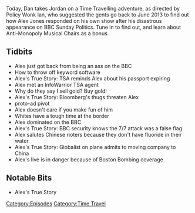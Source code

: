 {{DEFAULTSORT:
    #_EPISODE_0172:June 11, 2013
}}{{Episode
    | title           = June 11, 2013
    | caption         = Listen to this episode on [https://knowledgefight.libsyn.com/knowledge-fight-june-11-2013 Libsyn] [https://open.spotify.com/episode/6mxSPb72RPZ89EdSBKqQj8 Spotify]
    | episodeNumber   = 172
    | length          = 01:22:56
    | airDate         = June 22, 2018
    | coverageDate    = June 11, 2013
    | episodeType     = [[:Category:Time Travel|Time Travel]]
    | oocDrop         = I hate myself every minutes I'm on this show
    | previousEpisode = [[171: Loosh and Let Live]]
    | nextEpisode     = [[173: February 6-10, 2009]]
}}

{{Stub}}

Today, Dan takes Jordan on a Time Travelling adventure, as directed by Policy Wonk Ian, who suggested the gents go back to June 2013 to find out how Alex Jones responded on his own show after his disastrous appearance on BBC Sunday Politics. Tune in to find out, and learn about Anti-Monopoly Musical Chairs as a bonus.

==Tidbits==

*Alex just got back from being an ass on the BBC
*How to throw off keyword software
*Alex's True Story: TSA reminds Alex about his passport expiring
*Alex met an InfoWarrior TSA agent
*Why do they say I sell gold? Buy gold!
*Alex's True Story: Bloomberg's thugs threaten Alex
*proto-ad pivot
*Alex doesn't care if you make fun of him
*Whites have a tough time at the border
*Alex dominated on the BBC
*Alex's True Story: BBC security knows the 7/7 attack was a false flag
*Alex salutes Chinese rioters because they don't have fluoride in their water
*Alex's True Story: Globalist on plane admits to moving company to China
*Alex's live is in danger because of Boston Bombing coverage

==Notable Bits==

*Alex's True Story

[[Category:Episodes]]
[[Category:Time Travel]]
